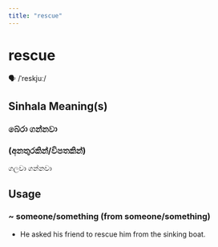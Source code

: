 ```yaml
---
title: "rescue"
---
```


# rescue

🗣️ /ˈreskjuː/

## Sinhala Meaning(s)

### බේරා ගන්නවා
### (අනතුරකින්/විපතකින්)
ගලවා ගන්නවා

## Usage

### ~ someone/something (from someone/something)

- He asked his friend to rescue him from the sinking boat.

